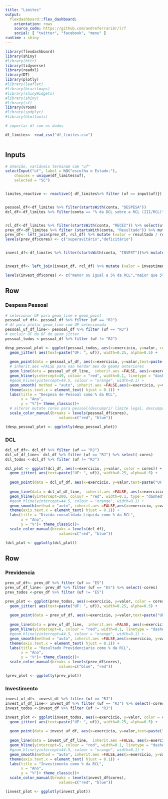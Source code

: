 ```yaml
---
title: "Limites"
output: 
  flexdashboard::flex_dashboard:
    orientation: rows
    source_code: https://github.com/andreferraribr/lrf
    social: [ "twitter", "facebook", "menu" ]
runtime : shiny 
---
```


```r
library(flexdashboard)
library(shiny)
#library(httr)
library(tidyverse)
library(readxl)
library(DT)
library(plotly)
#library(leaflet)
#library(brazilmaps)
#library(shinyWidgets)
#library(shiny)
#library(sf)
library(vroom)
#library(spdplyr)
#library(htmltools)
```

```r
# importar df com os dados

df_limites<- read_csv("df_limites.csv")



```


Inputs {.sidebar}
-------------------------------------
```r
# atenção, variáveis terminam com "uf"
selectInput("uf", label = h3("escolha o Estado:"), 
    choices = unique(df_limites$uf), 
    selected = "SC")


limites_reactive <- reactive({ df_limites%>% filter (uf == input$uf)})


pessoal_df<-df_limites %>% filter(startsWith(conta, "DESPESA"))
dcl_df<-df_limites %>% filter(conta == "% da DCL sobre a RCL (III/RCL)")


rcl_df<-df_limites %>% filter(startsWith(conta, "RECEI")) %>% select(uf,exercicio, valor) %>% mutate (rcl = valor, uf_exercicio = paste0(uf,"-",exercicio))%>% select(uf_exercicio, rcl)
prev_df<-df_limites %>% filter (startsWith(conta, "Resultado")) %>% mutate (resultado = valor, uf_exercicio = paste0(uf,"-",exercicio))
prev_df<- left_join(prev_df, rcl_df) %>% mutate (valor = resultado / rcl *100)%>% mutate (cores = if_else(valor > 0, "superavitário","deficitário"))
levels(prev_df$cores) <- c("superavitário","deficitário")


invest_df<-df_limites %>% filter(startsWith(conta, "INVEST"))%>% mutate (investimento = valor, uf_exercicio = paste0(uf,"-",exercicio))


invest_df<- left_join(invest_df, rcl_df) %>% mutate (valor = investimento / rcl *100)%>% mutate (cores = if_else(valor > 5, "maior que 5% da RCL","menor ou igual a 5% da RCL"))

levels(invest_df$cores) <- c("menor ou igual a 5% da RCL","maior que 5% da RCL")

```


Row
-----------------------------------------------------------------------



### Despesa Pessoal

```r

# selecionar UF para geom_line e geom_point
pessoal_uf_df<- pessoal_df %>% filter (uf == "RJ")
# df para plotar geom_line com UF selecionada
pessoal_uf_df_line<- pessoal_df %>% filter (uf == "RJ") 
# excluir UF da DF do geom_jitter 
pessoal_todos <-pessoal_df %>% filter (uf != "RJ")

desp_pessoal_plot <- ggplot(pessoal_todos, aes(x=exercicio, y=valor, color = cores)) +
  geom_jitter( aes(text=paste("UF: ", uf)), width=0.25, alpha=0.5) +
 
  geom_point(data = pessoal_uf_df, aes(x=exercicio, y=valor,text=paste("UF: ", uf)))+
  # inherit.aes =FALSE para nao herdar aes do geoms anteriores
  geom_line(data = pessoal_uf_df_line,  inherit.aes =FALSE, aes(x=exercicio, y=valor,text=paste("UF: ", uf)), width=0.25, alpha=0.5)+
  geom_hline(yintercept=49, colour = "red", width=0.1, linetype = "dashed") +
  #geom_hline(yintercept=44.5, colour = "orange", width=0.1) +
  geom_smooth( method = "auto", inherit.aes =FALSE,aes(x=exercicio, y=valor) )+
  theme(axis.text.x = element_text( hjust = 0.1)) +
  labs(title = "Despesa de Pessoal como % da RCL",
       x = "Ano",
       y = "%")+ theme_classic()+ 
  # alterar mutate cores para pessoal(descumprir limite legal, descumprir limite prudencial, cumprir limite), dcl (cumprir e descumprir), invest (acima de 10%, abaixo de 10%), prev (superavitario, deficitario)
  scale_color_manual(breaks = levels(pessoal_df$cores),
                        values=c("red", "blue"))

(desp_pessoal_plot <- ggplotly(desp_pessoal_plot))


```

### DCL
```r

dcl_uf_df<- dcl_df %>% filter (uf == "RJ")
dcl_uf_df_line<- dcl_df %>% filter (uf == "RJ") %>% select(-cores)
dcl_todos <-dcl_df %>% filter (uf != "RJ")

dcl_plot <- ggplot(dcl_df, aes(x=exercicio, y=valor, color = cores)) +
  geom_jitter( aes(text=paste("UF: ", uf)), width=0.25, alpha=0.5) +
 
  geom_point(data = dcl_uf_df, aes(x=exercicio, y=valor,text=paste("UF: ", uf), size = 10))+
  
  geom_line(data = dcl_uf_df_line,  inherit.aes =FALSE, aes(x=exercicio, y=valor,text=paste("UF: ", uf)), width=0.25, alpha=0.5)+
  geom_hline(yintercept=200, colour = "red", width=0.1, type = "dashed") +
  #geom_hline(yintercept=44.5, colour = "orange", width=0.1) +
  geom_smooth(method = "auto", inherit.aes =FALSE,aes(x=exercicio, y=valor) )+
  theme(axis.text.x = element_text( hjust = 0.1)) +
  labs(title = "Divida consolidada Liquida como % da RCL",
       x = "Ano",
       y = "%")+ theme_classic()+ 
  scale_color_manual(breaks = levels(dcl_df),
                        values=c("red", "blue"))

(dcl_plot <- ggplotly(dcl_plot))
```




Row
-----------------------------------------------------------------------




### Previdencia


```r
prev_uf_df<- prev_df %>% filter (uf == "ES")
prev_uf_df_line<- prev_df %>% filter (uf == "ES") %>% select(-cores)
prev_todos <-prev_df %>% filter (uf != "ES")

prev_plot <- ggplot(prev_todos, aes(x=exercicio, y=valor, color = cores)) +
  geom_jitter( aes(text=paste("UF: ", uf)), width=0.25, alpha=0.5) +
 
  geom_point(data = prev_uf_df, aes(x=exercicio, y=valor,text=paste("UF: ", uf), size = 10))+
  
  geom_line(data = prev_uf_df_line,  inherit.aes =FALSE, aes(x=exercicio, y=valor,text=paste("UF: ", uf)), width=0.25, alpha=0.5)+
  geom_hline(yintercept=0, colour = "red", width=0.1, linetype = "dashed") +
  #geom_hline(yintercept=44.5, colour = "orange", width=0.1) +
  geom_smooth(method = "auto", inherit.aes =FALSE,aes(x=exercicio, y=valor) )+
  theme(axis.text.x = element_text( hjust = 0.1)) +
  labs(title = "Resultado Previdenciario como % da RCL",
       x = "Ano",
       y = "%")+ theme_classic()+ 
  scale_color_manual(breaks = levels(prev_df$cores),
                        values=c("blue", "red"))

(prev_plot <- ggplotly(prev_plot))
```



### Investimento

```r


invest_uf_df<- invest_df %>% filter (uf == "RJ")
invest_uf_df_line<- invest_df %>% filter (uf == "RJ") %>% select(-cores)
invest_todos <-invest_df %>% filter (uf != "RJ")

invest_plot <- ggplot(invest_todos, aes(x=exercicio, y=valor, color = cores)) +
  geom_jitter( aes(text=paste("UF: ", uf)), width=0.25, alpha=0.5) +
 
  geom_point(data = invest_uf_df, aes(x=exercicio, y=valor,text=paste("UF: ", uf), size = 10))+
  
  geom_line(data = invest_uf_df_line,  inherit.aes =FALSE, aes(x=exercicio, y=valor,text=paste("UF: ", uf)), width=0.25, alpha=0.5)+
  geom_hline(yintercept=5, colour = "red", width=0.1, linetype = "dashed") +
  #geom_hline(yintercept=44.5, colour = "orange", width=0.1) +
  geom_smooth(method = "auto", inherit.aes =FALSE,aes(x=exercicio, y=valor) )+
  theme(axis.text.x = element_text( hjust = 0.1)) +
  labs(title = "Investimento como % da RCL",
       x = "Ano",
       y = "%")+ theme_classic()+ 
  scale_color_manual(breaks = levels(invest_df$cores),
                        values=c("red", "blue"))

(invest_plot <- ggplotly(invest_plot))

```

